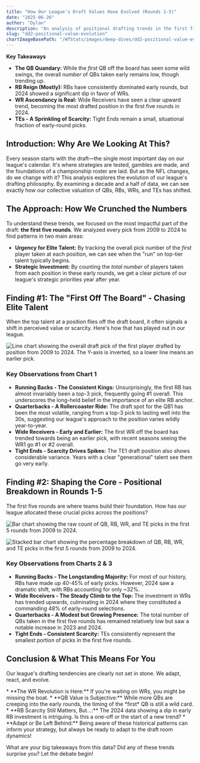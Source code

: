 ```yaml
---
title: "How Our League's Draft Values Have Evolved (Rounds 1-5)"
date: "2025-06-26"
author: "Dylan"
description: "An analysis of positional drafting trends in the first five rounds from 2009 to 2024."
slug: "dd2-positional-value-evolution" 
chartImageBasePath: "/WTStats/images/deep-dives/dd2-positional-value-evolution/"
---
```

**Key Takeaways**
<Callout type="info">
  *   **The QB Quandary:** While the *first* QB off the board has seen some wild swings, the overall *number* of QBs taken early remains low, though trending up.
  *   **RB Reign (Mostly):** RBs have consistently dominated early rounds, but 2024 showed a significant dip in favor of WRs.
  *   **WR Ascendancy is Real:** Wide Receivers have seen a clear upward trend, becoming the most drafted position in the first five rounds in 2024.
  *   **TEs - A Sprinkling of Scarcity:** Tight Ends remain a small, situational fraction of early-round picks.
</Callout>

## Introduction: Why Are We Looking At This?

Every season starts with the draft—the single most important day on our league's calendar. It's where strategies are tested, gambles are made, and the foundations of a championship roster are laid. But as the NFL changes, do we change with it? This analysis explores the evolution of our league's drafting philosophy. By examining a decade and a half of data, we can see exactly how our collective valuation of QBs, RBs, WRs, and TEs has shifted.

## The Approach: How We Crunched the Numbers

To understand these trends, we focused on the most impactful part of the draft: **the first five rounds**. We analyzed every pick from 2009 to 2024 to find patterns in two main areas:
<br />
*   **Urgency for Elite Talent:** By tracking the overall pick number of the *first* player taken at each position, we can see when the "run" on top-tier talent typically begins.
*   **Strategic Investment:** By counting the *total number* of players taken from each position in these early rounds, we get a clear picture of our league's strategic priorities year after year.
<SectionBreak />

## Finding #1: The "First Off The Board" - Chasing Elite Talent

When the top talent at a position flies off the draft board, it often signals a shift in perceived value or scarcity. Here's how that has played out in our league.

<Image
  src="/WTStats/images/deep-dives/dd2-positional-value-evolution/chart_dd2_first_pos_trend.png"
  alt="Line chart showing the overall draft pick of the first player drafted by position from 2009 to 2024. The Y-axis is inverted, so a lower line means an earlier pick."
  width={800}
  height={550} 
  layout="responsive"
  priority
  caption="Chart 1: The overall draft pick number when the first QB, RB, WR, and TE were selected each season. A lower number on the Y-axis means an earlier pick."
/>

### Key Observations from Chart 1
*   **Running Backs - The Consistent Kings:** Unsurprisingly, the first RB has almost invariably been a top-3 pick, frequently going #1 overall. This underscores the long-held belief in the importance of an elite RB anchor.
*   **Quarterbacks - A Rollercoaster Ride:** The draft spot for the QB1 has been the most volatile, ranging from a top-3 pick to lasting well into the 30s, suggesting our league's approach to the position varies wildly year-to-year.
*   **Wide Receivers - Early and Earlier:** The first WR off the board has trended towards being an earlier pick, with recent seasons seeing the WR1 go #1 or #2 overall.
*   **Tight Ends - Scarcity Drives Spikes:** The TE1 draft position also shows considerable variance. Years with a clear "generational" talent see them go very early.

<SectionBreak />

## Finding #2: Shaping the Core - Positional Breakdown in Rounds 1-5

The first five rounds are where teams build their foundation. How has our league allocated these crucial picks across the positions?

<Image
  src="/WTStats/images/deep-dives/dd2-positional-value-evolution/chart_dd2_early_rounds_dist_count_r1-5.png"
  alt="Bar chart showing the raw count of QB, RB, WR, and TE picks in the first 5 rounds from 2009 to 2024."
  width={900}
  height={600}
  layout="responsive"
  caption="Chart 2: The raw count of QBs, RBs, WRs, and TEs selected in the first five rounds of each draft."
/>

<Image
  src="/WTStats/images/deep-dives/dd2-positional-value-evolution/chart_dd2_early_rounds_dist_pct_r1-5.png"
  alt="Stacked bar chart showing the percentage breakdown of QB, RB, WR, and TE picks in the first 5 rounds from 2009 to 2024."
  width={900}
  height={600}
  layout="responsive"
  caption="Chart 3: The percentage breakdown of QBs, RBs, WRs, and TEs selected (out of all QB/RB/WR/TE picks) within the first five rounds each season."
/>

### Key Observations from Charts 2 & 3
*   **Running Backs - The Longstanding Majority:** For most of our history, RBs have made up 40-45% of early picks. However, 2024 saw a dramatic shift, with RBs accounting for only ~32%.
*   **Wide Receivers - The Steady Climb to the Top:** The investment in WRs has trended upwards, culminating in 2024 where they constituted a commanding 48% of early-round selections.
*   **Quarterbacks - A Modest but Growing Presence:** The total number of QBs taken in the first five rounds has remained relatively low but saw a notable increase in 2023 and 2024.
*   **Tight Ends - Consistent Scarcity:** TEs consistently represent the smallest portion of picks in the first five rounds.

<SectionBreak />

## Conclusion & What This Means For You

Our league's drafting tendencies are clearly not set in stone. We adapt, react, and evolve.

<Callout type="conclusion">
  *   **The WR Revolution is Here:** If you're waiting on WRs, you might be missing the boat.
  *   **QB Value is Subjective:** While more QBs are creeping into the early rounds, the timing of the *first* QB is still a wild card.
  *   **RB Scarcity Still Matters, But...:** The 2024 data showing a dip in early RB investment is intriguing. Is this a one-off or the start of a new trend?
  *   **Adapt or Be Left Behind:** Being aware of these historical patterns can inform your strategy, but always be ready to adapt to the draft room dynamics!
</Callout>

<p className="mt-6 text-center font-semibold">What are your big takeaways from this data? Did any of these trends surprise you? Let the debate begin!</p>